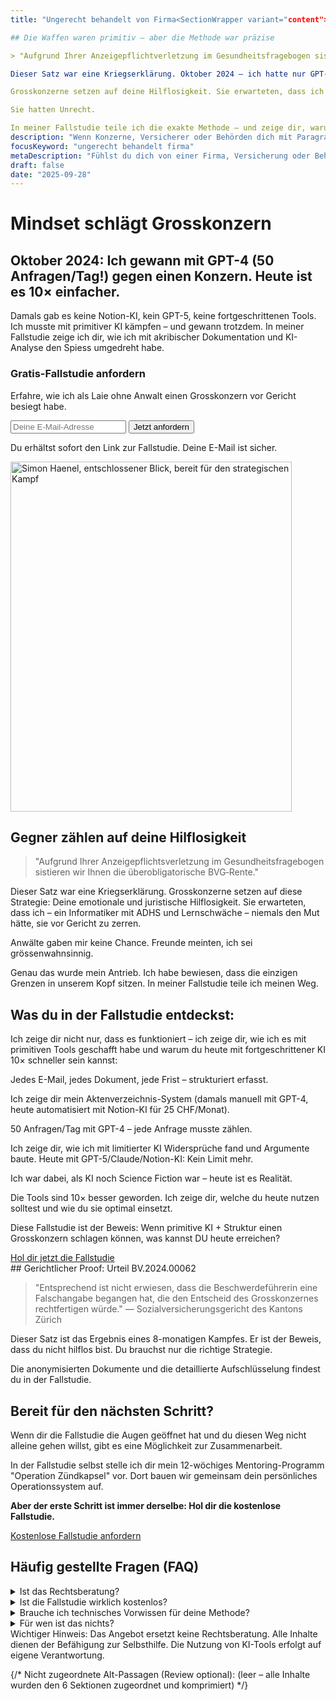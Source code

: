 ```yaml
---
title: "Ungerecht behandelt von Firma<SectionWrapper variant="content">

## Die Waffen waren primitiv – aber die Methode war präzise

> "Aufgrund Ihrer Anzeigepflichtverletzung im Gesundheitsfragebogen sistieren wir Ihnen die überobligatorische BVG‑Rente."

Dieser Satz war eine Kriegserklärung. Oktober 2024 – ich hatte nur GPT-4 mit 50 Anfragen pro Tag. Keine Notion-KI. Keine fortgeschrittenen Tools. Nur eine Methode: **Akribische Dokumentation + systematische KI-Analyse**.

Grosskonzerne setzen auf deine Hilflosigkeit. Sie erwarteten, dass ich – ein Informatiker mit ADHS – niemals die Disziplin hätte, jedes Detail zu dokumentieren und mit limitierter KI zu analysieren.

Sie hatten Unrecht.

In meiner Fallstudie teile ich die exakte Methode – und zeige dir, warum es heute 10× einfacher ist.st du zurück."
description: "Wenn Konzerne, Versicherer oder Behörden dich mit Paragraphen zermürben, ist das keine juristische Debatte. Es ist ein Angriff auf deine Intelligenz. Zeit, zurückzuschlagen."
focusKeyword: "ungerecht behandelt firma"
metaDescription: "Fühlst du dich von einer Firma, Versicherung oder Behörde ungerecht behandelt? Ich habe als Laie einen Grosskonzern besiegt. Hol dir die Methode, um die Kontrolle zurückzugewinnen."
draft: false
date: "2025-09-28"
---
```


<SectionWrapper variant="hero" prose={false}>
<div class="space-y-6">
  <h1>Mindset schlägt Grosskonzern</h1>
  <h2 class="text-2xl md:text-3xl font-bold !mt-10">Oktober 2024: Ich gewann mit GPT-4 (50 Anfragen/Tag!) gegen einen Konzern. Heute ist es 10× einfacher.</h2>
  <p class="text-readable">Damals gab es keine Notion-KI, kein GPT-5, keine fortgeschrittenen Tools. Ich musste mit primitiver KI kämpfen – und gewann trotzdem. In meiner Fallstudie zeige ich dir, wie ich mit akribischer Dokumentation und KI-Analyse den Spiess umgedreht habe.</p>
  
  <div id="hero-form" class="mt-12 max-w-md rounded-xl border border-border-default bg-background-secondary p-6 shadow-lg shadow-accent/10 scroll-mt-24">
    <h3 class="text-lg font-semibold">Gratis-Fallstudie anfordern</h3>
    <p class="mt-2 text-sm text-text-primary/80">Erfahre, wie ich als Laie ohne Anwalt einen Grosskonzern vor Gericht besiegt habe.</p>
    <form action="https://formspree.io/f/xandgpzd" method="POST" class="mt-4 flex flex-col gap-3 sm:flex-row sm:items-center">
      <input type="email" name="email" placeholder="Deine E-Mail-Adresse" required class="form-input sm:flex-1" />
      <button type="submit" class="btn-primary w-full sm:w-auto">Jetzt anfordern</button>
    </form>
    <p class="mt-2 text-xs text-text-primary/70">Du erhältst sofort den Link zur Fallstudie. Deine E-Mail ist sicher.</p>
  </div>

</div>
<div class="flex justify-center md:justify-end">
  <img 
    src="/assets/images/startseite-index/simon_haenel_entschlossen.webp" 
    alt="Simon Haenel, entschlossener Blick, bereit für den strategischen Kampf" 
    width="450" 
    height="560" 
    decoding="async" 
    fetchpriority="high"
    class="img-frame"
  />
</div>
</SectionWrapper>

<SectionWrapper variant="content">

## Gegner zählen auf deine Hilflosigkeit

> "Aufgrund Ihrer Anzeigepflichtsverletzung im Gesundheitsfragebogen sistieren wir Ihnen die überobligatorische BVG‑Rente."

Dieser Satz war eine Kriegserklärung. Grosskonzerne setzen auf diese Strategie: Deine emotionale und juristische Hilflosigkeit. Sie erwarteten, dass ich – ein Informatiker mit ADHS und Lernschwäche – niemals den Mut hätte, sie vor Gericht zu zerren.

Anwälte gaben mir keine Chance. Freunde meinten, ich sei grössenwahnsinnig.

Genau das wurde mein Antrieb. Ich habe bewiesen, dass die einzigen Grenzen in unserem Kopf sitzen. In meiner Fallstudie teile ich meinen Weg.

</SectionWrapper>

<SectionWrapper variant="story" prose={false} width="wide">

## Was du in der Fallstudie entdeckst:

Ich zeige dir nicht nur, dass es funktioniert – ich zeige dir, wie ich es mit primitiven Tools geschafft habe und warum du heute mit fortgeschrittener KI 10× schneller sein kannst:

<div class="card-grid items-stretch gap-8">
  <Card title="Akribische Dokumentation als Waffe" badge="Methode 1">
    <p class="text-lg font-semibold">Jedes E-Mail, jedes Dokument, jede Frist – strukturiert erfasst.</p>
    <p class="text-text-on-surface-secondary">Ich zeige dir mein Aktenverzeichnis-System (damals manuell mit GPT-4, heute automatisiert mit Notion-KI für 25 CHF/Monat).</p>
  </Card>
  <Card title="Systematische KI-Analyse trotz Limits" badge="Methode 2">
    <p class="text-lg font-semibold">50 Anfragen/Tag mit GPT-4 – jede Anfrage musste zählen.</p>
    <p class="text-text-on-surface-secondary">Ich zeige dir, wie ich mit limitierter KI Widersprüche fand und Argumente baute. Heute mit GPT-5/Claude/Notion-KI: Kein Limit mehr.</p>
  </Card>
  <Card title="Von Zeitzeuge zu deinem Vorteil" badge="Methode 3">
    <p class="text-lg font-semibold">Ich war dabei, als KI noch Science Fiction war – heute ist es Realität.</p>
    <p class="text-text-on-surface-secondary">Die Tools sind 10× besser geworden. Ich zeige dir, welche du heute nutzen solltest und wie du sie optimal einsetzt.</p>
  </Card>
</div>

Diese Fallstudie ist der Beweis: Wenn primitive KI + Struktur einen Grosskonzern schlagen können, was kannst DU heute erreichen?

<div class="text-center mt-16">
    <a href="#hero-form" onclick="document.querySelector('input[name=email]').focus(); return false;" class="btn-primary text-lg">Hol dir jetzt die Fallstudie</a>
</div>

</SectionWrapper>
<SectionWrapper variant="proof">
## Gerichtlicher Proof: Urteil BV.2024.00062

> "Entsprechend ist nicht erwiesen, dass die Beschwerdeführerin eine Falschangabe begangen hat, die den Entscheid des Grosskonzernes rechtfertigen würde." — Sozialversicherungsgericht des Kantons Zürich

Dieser Satz ist das Ergebnis eines 8-monatigen Kampfes. Er ist der Beweis, dass du nicht hilflos bist. Du brauchst nur die richtige Strategie.

Die anonymisierten Dokumente und die detaillierte Aufschlüsselung findest du in der Fallstudie.

</SectionWrapper>

<SectionWrapper variant="accent">

## Bereit für den nächsten Schritt?

Wenn dir die Fallstudie die Augen geöffnet hat und du diesen Weg nicht alleine gehen willst, gibt es eine Möglichkeit zur Zusammenarbeit.

In der Fallstudie selbst stelle ich dir mein 12-wöchiges Mentoring-Programm "Operation Zündkapsel" vor. Dort bauen wir gemeinsam dein persönliches Operationssystem auf.

**Aber der erste Schritt ist immer derselbe: Hol dir die kostenlose Fallstudie.**

<div class="text-center mt-8">
    <a href="#hero-form" onclick="document.querySelector('input[name=email]').focus(); return false;" class="btn-primary text-lg">Kostenlose Fallstudie anfordern</a>
</div>

</SectionWrapper>

<SectionWrapper variant="content">

## Häufig gestellte Fragen (FAQ)

<div class="faq-accordion">
  <details class="faq-item">
    <summary class="faq-summary">Ist das Rechtsberatung?</summary>
    <div class="faq-content">
      <p>Nein. Ich liefere Bildung, Methoden und meine persönliche Erfahrung. Du vertrittst dich selbst. Für individuelle Rechtsfragen brauchst du einen zugelassenen Anwalt.</p>
    </div>
  </details>
  <details class="faq-item">
    <summary class="faq-summary">Ist die Fallstudie wirklich kostenlos?</summary>
    <div class="faq-content">
      <p>Ja. Du gibst deine E-Mail-Adresse und erhältst im Gegenzug den Link zur geschützten Seite.</p>
    </div>
  </details>
  <details class="faq-item">
    <summary class="faq-summary">Brauche ich technisches Vorwissen für deine Methode?</summary>
    <div class="faq-content">
      <p>Nein. Du lernst, wie du denkst, nicht welche Knöpfe du drücken musst. Die KI ist nur ein Werkzeug, um deine Logik zu beschleunigen.</p>
    </div>
  </details>
  <details class="faq-item">
    <summary class="faq-summary">Für wen ist das nichts?</summary>
    <div class="faq-content">
      <p>Für Menschen, die eine schnelle Lösung suchen, ohne selbst zu denken. Für Menschen, die ihre Verantwortung an einen Anwalt abgeben wollen. Für Menschen, die Ausreden lieben.</p>
    </div>
  </details>
</div>

<div class="mt-10 text-sm text-text-primary/80">
  Wichtiger Hinweis: Das Angebot ersetzt keine Rechtsberatung. Alle Inhalte dienen der Befähigung zur Selbsthilfe. Die Nutzung von KI-Tools erfolgt auf eigene Verantwortung.
</div>

</SectionWrapper>

{/* Nicht zugeordnete Alt-Passagen (Review optional):
  (leer – alle Inhalte wurden den 6 Sektionen zugeordnet und komprimiert)
*/}
